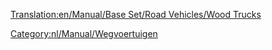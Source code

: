 [[Translation:en/Manual/Base Set/Road Vehicles/Wood Trucks]]

{{nl/Manual/Base Set/Road Vehicles/Wegvoertuig|name     = Witcombe Houttruck
  |img      = en/Manual/Base Set/Road Vehicles/Witcombe Wood Truck.png
  |price    = £4.838 (€9.676) 
  |speed    = 30 mph (48 km/h)
  |annual   = £421 (€842)
  |designed = 1935
  |life     = 15
  |capacity = 20 ton hout
}}
{{nl/Manual/Base Set/Road Vehicles/Wegvoertuig|name     = Foster Houttruck
  |img      = en/Manual/Base Set/Road Vehicles/Foster Wood Truck.png
  |price    = £5.617 (€11.234)
  |speed    = 55 mph (88 km/h)
  |annual   = £787 (€1.574)
  |designed = 1974
  |life     = 15
  |capacity = 22 ton hout
}}
{{nl/Manual/Base Set/Road Vehicles/Wegvoertuig|name     = Moreland Houttruck
  |img      = en/Manual/Base Set/Road Vehicles/Moreland Wood Truck.png
  |price    = £6.027 (€12.054)
  |speed    = 70 mph (112 km/h)
  |annual   = £1.125 (€2.250)
  |designed = 2018
  |life     = 15
  |capacity = 24 ton hout
}}

[[Category:nl/Manual/Wegvoertuigen]]